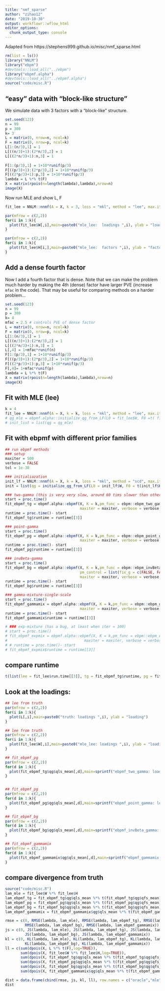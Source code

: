 ```yaml
---
title: "nmf_sparse"
author: "zihao12"
date: "2019-10-30"
output: workflowr::wflow_html
editor_options:
  chunk_output_type: console
---
```


Adapted from https://stephens999.github.io/misc/nmf_sparse.html



```r
rm(list = ls())
library("NNLM")
library("ebpm")
#devtools::load_all("../ebpm")
library("ebpmf.alpha")
#devtools::load_all("../ebpmf.alpha")
source("code/misc.R")
```



## "easy" data with "block-like structure" 
We simulate data with 3 factors with a "block-like" structure.
```r
set.seed(123)
n = 99
p = 300
k= 3
L = matrix(0, nrow=n, ncol=k)
F = matrix(0, nrow=p, ncol=k)
L[1:(n/3),1] = 1
L[((n/3)+1):(2*n/3),2] = 1
L[((2*n/3)+1):n,3] = 1
  
F[1:(p/3),1] = 1+10*runif(p/3)
F[((p/3)+1):(2*p/3),2] = 1+10*runif(p/3)
F[((2*p/3)+1):p,3] = 1+10*runif(p/3)
lambda = L %*% t(F)
X = matrix(rpois(n=length(lambda),lambda),nrow=n)
image(X)
```

Now run MLE and show L, F
```r
fit_lee = NNLM::nnmf(A = X, k = 3, loss = "mkl", method = "lee", max.iter = 10000)

par(mfrow = c(2,2))
for(i in 1:k){
  plot(fit_lee$W[,i],main=paste0("mle_lee:  loadings ",i), ylab = "loading")
}

par(mfrow = c(2,2))
for(i in 1:k){
  plot(fit_lee$H[i,],main=paste0("mle_lee:  factors ",i), ylab = "factor")
}
```




## Add a dense fourth factor
Now I add a fourth factor that is dense.
Note that we can make the problem much harder
by making the 4th (dense) factor have larger PVE (increase `mfac` in the code).
That may be useful for comparing methods on a harder problem...
```r
set.seed(123)
n = 99
p = 300
k= 4
mfac = 2.5 # controls PVE of dense factor
L = matrix(0, nrow=n, ncol=k)
F = matrix(0, nrow=p, ncol=k)
L[1:(n/3),1] = 1
L[((n/3)+1):(2*n/3),2] = 1
L[((2*n/3)+1):n,3] = 1
L[,4] = 1+mfac*runif(n)
F[1:(p/3),1] = 1+10*runif(p/3)
F[((p/3)+1):(2*p/3),2] = 1+10*runif(p/3)
F[((2*p/3)+1):p,3] = 1+10*runif(p/3)
F[,4]= 1+mfac*runif(p)
lambda = L %*% t(F)
X = matrix(rpois(n=length(lambda),lambda),nrow=n)
image(X)
```



## Fit with  MLE (lee) 
```r
k = 4
fit_lee = NNLM::nnmf(A = X, k = k, loss = "mkl", method = "lee", max.iter = 500, verbose = FALSE)
# qg_mle = ebpmf.alpha::initialize_qg_from_LF(L0 = fit_lee$W, F0 =t( fit_lee$H))
# init_list = list(qg = qg_mle)
```

## Fit with  ebpmf with different prior families 
```r
## run ebpmf methods
### setup
maxiter = 500
verbose = FALSE
tol = 1e-30

### initialiazation
init_lf = NNLM::nnmf(A = X, k = k, loss = "mkl", method = "scd", max.iter = 20, verbose = FALSE)
init = list(qg = initialize_qg_from_LF(L0 = init_lf$W, F0 = t(init_lf$H)))

### two-gamma (this is very very slow, around 60 tims slower than others)
start = proc.time()
fit_ebpmf_tg = ebpmf.alpha::ebpmf(X, K = k,pm_func = ebpm::ebpm_two_gamma, init = init,
                                  maxiter = maxiter, verbose = verbose, tol = tol)
runtime = proc.time()- start
fit_ebpmf_tg$runtime = runtime[[3]]

### point-gamma
start = proc.time()
fit_ebpmf_pg = ebpmf.alpha::ebpmf(X, K = k,pm_func = ebpm::ebpm_point_gamma, init = init,
                                  maxiter = maxiter, verbose = verbose, tol = tol)
runtime = proc.time()- start
fit_ebpmf_pg$runtime = runtime[[3]]

### invBeta-gamma
start = proc.time()
fit_ebpmf_bg = ebpmf.alpha::ebpmf(X, K = k,pm_func = ebpm::ebpm_invBeta_gamma, init = init,
                                  pm_control = list(fix_g = c(FALSE, FALSE, FALSE)),
                                  maxiter = maxiter, verbose = verbose, tol = tol)
runtime = proc.time()- start
fit_ebpmf_bg$runtime = runtime[[3]]

### gamma-mixture-single-scale
start = proc.time()
fit_ebpmf_gammamix = ebpmf.alpha::ebpmf(X, K = k,pm_func = ebpm::ebpm_gamma_mixture_single_scale, init = init,
                                  maxiter = maxiter, verbose = verbose, tol = tol)
runtime = proc.time()- start
fit_ebpmf_gammamix$runtime = runtime[[3]]

# ### exp-mixture (has a bug, at least when iter = 100)
# start = proc.time()
# fit_ebpmf_expmix = ebpmf.alpha::ebpmf(X, K = k,pm_func = ebpm::ebpm_exponential_mixture, init = init,
#                                   maxiter = maxiter, verbose = verbose, tol = tol)
# # runtime = proc.time()- start
# fit_ebpmf_expmix$runtime = runtime[[3]]


```

## compare runtime
```r
t(list(lee = fit_lee$run.time[[3]], tg = fit_ebpmf_tg$runtime, pg = fit_ebpmf_pg$runtime, bg = fit_ebpmf_bg$runtime, gammamix = fit_ebpmf_gammamix$runtime))
```

## Look at the loadings:
```r
## lee from truth
par(mfrow = c(2,2))
for(i in 1:k){
  plot(L[,i],main=paste0("truth: loadings ",i), ylab = "loading")
}

## lee from truth
par(mfrow = c(2,2))
for(i in 1:k){
  plot(fit_lee$W[,i],main=paste0("mle_lee: loadings ",i), ylab = "loading")
}

## fit_ebpmf_pg
par(mfrow = c(2,2))
for(d in 1:k){
  plot(fit_ebpmf_tg$qg$qls_mean[,d],main=sprintf("ebpmf_two_gamma: loadings %d", d), ylab = "loading")
}


## fit_ebpmf_pg
par(mfrow = c(2,2))
for(d in 1:k){
  plot(fit_ebpmf_pg$qg$qls_mean[,d],main=sprintf("ebpmf_point_gamma: loadings %d", d), ylab = "loading")
}

## fit_ebpmf_bg
par(mfrow = c(2,2))
for(d in 1:k){
  plot(fit_ebpmf_bg$qg$qls_mean[,d],main=sprintf("ebpmf_invBeta_gamma: loadings %d", d), ylab = "loading")
}

## fit_ebpmf_gammamix
par(mfrow = c(2,2))
for(d in 1:k){
  plot(fit_ebpmf_gammamix$qg$qls_mean[,d],main=sprintf("ebpmf_gammamix(single_scale): loadings %d", d), ylab = "loading")
}
```


## compare divergence from truth
```r
source("code/misc.R")
lam_mle = fit_lee$W %*% fit_lee$H
lam_ebpmf_tg = fit_ebpmf_tg$qg$qls_mean %*% t(fit_ebpmf_tg$qg$qfs_mean)
lam_ebpmf_pg = fit_ebpmf_pg$qg$qls_mean %*% t(fit_ebpmf_pg$qg$qfs_mean)
lam_ebpmf_bg = fit_ebpmf_bg$qg$qls_mean %*% t(fit_ebpmf_bg$qg$qfs_mean)
lam_ebpmf_gammamix = fit_ebpmf_gammamix$qg$qls_mean %*% t(fit_ebpmf_gammamix$qg$qfs_mean)

rmse = c(0, RMSE(lambda, lam_mle), RMSE(lambda, lam_ebpmf_tg), RMSE(lambda, lam_ebpmf_pg),
         RMSE(lambda, lam_ebpmf_bg), RMSE(lambda, lam_ebpmf_gammamix))
js = c(0, JS(lambda, lam_mle), JS(lambda, lam_ebpmf_tg), JS(lambda, lam_ebpmf_pg),
         JS(lambda, lam_ebpmf_bg), JS(lambda, lam_ebpmf_gammamix))
kl = c(0, KL(lambda, lam_mle), KL(lambda, lam_ebpmf_tg), KL(lambda, lam_ebpmf_pg),
         KL(lambda, lam_ebpmf_bg), KL(lambda, lam_ebpmf_gammamix))
ll = c(sum(dpois(X, L %*% t(F),log=TRUE)),
       sum(dpois(X, fit_lee$W %*% fit_lee$H,log=TRUE)),
       sum(dpois(X, fit_ebpmf_tg$qg$qls_mean %*% t(fit_ebpmf_tg$qg$qfs_mean),log=TRUE)),
       sum(dpois(X, fit_ebpmf_pg$qg$qls_mean %*% t(fit_ebpmf_pg$qg$qfs_mean),log=TRUE)),
       sum(dpois(X, fit_ebpmf_bg$qg$qls_mean %*% t(fit_ebpmf_bg$qg$qfs_mean),log=TRUE)),
       sum(dpois(X, fit_ebpmf_gammamix$qg$qls_mean %*% t(fit_ebpmf_gammamix$qg$qfs_mean),log=TRUE)))

dist = data.frame(cbind(rmse, js, kl, ll), row.names = c("oracle","mle", "two-gamma" ,"point-gamma", "invBeta-gamma", "gammamix"))
dist
```

